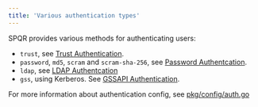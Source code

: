 ```yaml
---
title: 'Various authentication types'
---
```


SPQR provides various methods for authenticating users:
- `trust`, see [Trust Authentication](https://www.postgresql.org/docs/15/auth-trust.html). 
- `password`, `md5`, `scram` and `scram-sha-256`, see [Password Authentcation](https://www.postgresql.org/docs/15/auth-password.html).
- `ldap`, see [LDAP Authentcation](https://www.postgresql.org/docs/current/auth-ldap.html)
- `gss`, using Kerberos. See [GSSAPI Authentication](https://www.postgresql.org/docs/current/gssapi-auth.html).

For more information about authentication config, see [pkg/config/auth.go](https://github.com/pg-sharding/spqr/blob/master/pkg/config/auth.go)